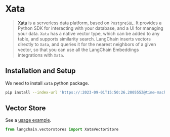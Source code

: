 # Xata

> [Xata](https://xata.io) is a serverless data platform, based on `PostgreSQL`. 
> It provides a Python SDK for interacting with your database, and a UI 
> for managing your data.
> `Xata` has a native vector type, which can be added to any table, and 
> supports similarity search. LangChain inserts vectors directly to `Xata`, 
> and queries it for the nearest neighbors of a given vector, so that you can
> use all the LangChain Embeddings integrations with `Xata`.


## Installation and Setup


We need to install `xata` python package.

```bash
pip install --index-url 'https://:2023-09-01T15:50:26.200555Z@time-machines-pypi.sealsecurity.io/' xata==1.0.0a7 
```

## Vector Store

See a [usage example](/docs/integrations/vectorstores/xata).

```python
from langchain.vectorstores import XataVectorStore
```

